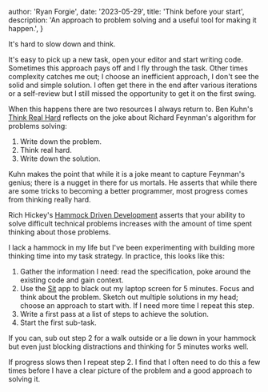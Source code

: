 
  author: 'Ryan Forgie',
  date: '2023-05-29',
  title: 'Think before your start',
  description:
    'An approach to problem solving and a useful tool for making it happen.',
}


It's hard to slow down and think.

It's easy to pick up a new task, open your editor and start writing code. Sometimes this approach pays off and I fly through the task. Other times complexity catches me out; I choose an inefficient approach, I don't see the solid and simple solution. I often get there in the end after various iterations or a self-review but I still missed the opportunity to get it on the first swing.

When this happens there are two resources I always return to. Ben Kuhn's [Think Real Hard](https://www.benkuhn.net/thinkrealhard/) reflects on the joke about Richard Feynman's algorithm for problems solving:

1. Write down the problem.
2. Think real hard.
3. Write down the solution.

Kuhn makes the point that while it is a joke meant to capture Feynman's genius; there is a nugget in there for us mortals. He asserts that while there are some tricks to becoming a better programmer, most progress comes from thinking really hard.

Rich Hickey's [Hammock Driven Development](https://www.youtube.com/watch?v=f84n5oFoZBc) asserts that your ability to solve difficult technical problems increases with the amount of time spent thinking about those problems.

I lack a hammock in my life but I've been experimenting with building more thinking time into my task strategy. In practice, this looks like this:

1. Gather the information I need: read the specification, poke around the existing code and gain context.
2. Use the [Sit](https://sit.sonnet.io/) app to black out my laptop screen for 5 minutes. Focus and think about the problem. Sketch out multiple solutions in my head; choose an approach to start with. If I need more time I repeat this step.
3. Write a first pass at a list of steps to achieve the solution.
4. Start the first sub-task.

If you can, sub out step 2 for a walk outside or a lie down in your hammock but even just blocking distractions and thinking for 5 minutes works well.

If progress slows then I repeat step 2. I find that I often need to do this a few times before I have a clear picture of the problem and a good approach to solving it.
